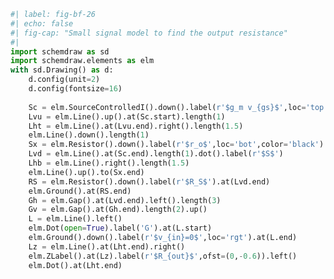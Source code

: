 ```python
#| label: fig-bf-26
#| echo: false
#| fig-cap: "Small signal model to find the output resistance"
#| 
import schemdraw as sd
import schemdraw.elements as elm
with sd.Drawing() as d:
    d.config(unit=2)
    d.config(fontsize=16)
 
    Sc = elm.SourceControlledI().down().label(r'$g_m v_{gs}$',loc='top',color='black')
    Lvu = elm.Line().up().at(Sc.start).length(1)
    Lht = elm.Line().at(Lvu.end).right().length(1.5)
    elm.Line().down().length(1)
    Sx = elm.Resistor().down().label(r'$r_o$',loc='bot',color='black')
    Lvd = elm.Line().at(Sc.end).length(1).dot().label(r'$S$')
    Lhb = elm.Line().right().length(1.5)
    elm.Line().up().to(Sx.end)
    RS = elm.Resistor().down().label(r'$R_S$').at(Lvd.end)
    elm.Ground().at(RS.end)
    Gh = elm.Gap().at(Lvd.end).left().length(3)
    Gv = elm.Gap().at(Gh.end).length(2).up()
    L = elm.Line().left()
    elm.Dot(open=True).label('G').at(L.start)
    elm.Ground().down().label(r'$v_{in}=0$',loc='rgt').at(L.end)
    Lz = elm.Line().at(Lht.end).right()
    elm.ZLabel().at(Lz).label(r'$R_{out}$',ofst=(0,-0.6)).left()
    elm.Dot().at(Lht.end)
```
